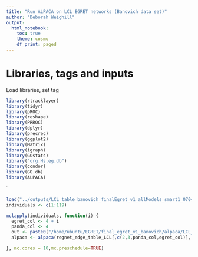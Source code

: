 ```yaml
---
title: "Run ALPACA on LCL EGRET networks (Banovich data set)"
author: "Deborah Weighill"
output:
  html_notebook:
    toc: true
    theme: cosmo
    df_print: paged
---
```


# Libraries, tags and inputs
Load libraries, set tag

```r
library(rtracklayer)
library(tidyr)
library(pROC)
library(reshape)
library(PRROC)
library(dplyr)
library(precrec)
library(ggplot2)
library(Matrix)
library(igraph)
library(GOstats)
library("org.Hs.eg.db")
library(condor)
library(GO.db)
library(ALPACA)

```
`
```r
load("../outputs/LCL_table_banovich_finalEgret_v1_allModels_smart1_07042020.RData")
individuals <- c(1:119)

mclapply(individuals, function(i) {
  egret_col <- 4 + i
  panda_col <- 4
  out <- paste0("/home/ubuntu/EGRET/final_egret_v1_banovich/alpaca/LCL_",i)
  alpaca <- alpaca(regnet_edge_table_LCL[,c(2,3,panda_col,egret_col)], out, verbose = T)

}, mc.cores = 10,mc.preschedule=TRUE)
```


